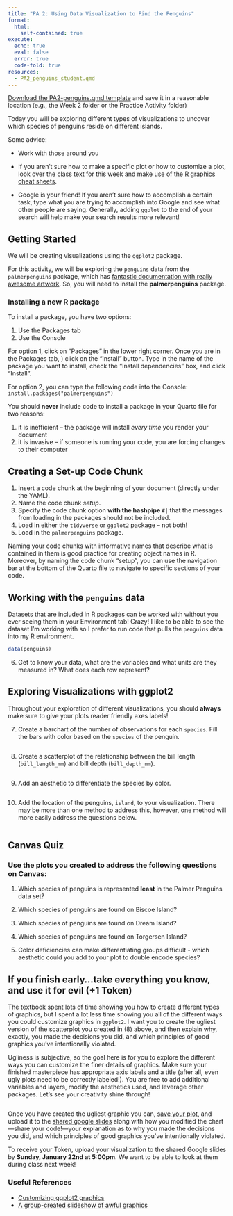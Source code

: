 ```yaml
---
title: "PA 2: Using Data Visualization to Find the Penguins"
format: 
  html: 
    self-contained: true
execute: 
  echo: true
  eval: false
  error: true
  code-fold: true
resources: 
  - PA2_penguins_student.qmd
---
```


<!-- Insert your setup code chunk here. This is just good practice. -->

[Download the PA2-penguins.qmd template](PA2_penguins_student.qmd) and save it
in a reasonable location (e.g., the Week 2 folder or the Practice Activity
folder)

Today you will be exploring different types of visualizations to uncover which
species of penguins reside on different islands.

Some advice:

+ Work with those around you

+ If you aren't sure how to make a specific plot or how to customize a plot,
look over the class text for this week and make use of the [R graphics cheat sheets](https://earobinson95.github.io/stat331-calpoly-text/02-tidy-data-and-basics-of-graphics.html#rgraphics).

+ Google is your friend! If you aren't sure how to accomplish a certain task,
type what you are trying to accomplish into Google and see what other people are
saying. Generally, adding `ggplot` to the end of your search will help make your
search results more relevant!

## Getting Started

We will be creating visualizations using the `ggplot2` package.

For this activity, we will be exploring the `penguins` data from the
`palmerpenguins` package, which has [fantastic documentation with really awesome artwork](https://allisonhorst.github.io/palmerpenguins/). So, you will need to
install the **palmerpenguins** package.

### Installing a new R package

To install a package, you have two options: 

1. Use the Packages tab
2. Use the Console 

For option 1, click on "Packages" in the lower right corner. Once you are in the
Packages tab, ) click on the "Install" button. Type in the name of the package
you want to install, check the "Install dependencies" box, and click "Install". 

For option 2, you can type the following code into the Console: 
`install.packages("palmerpenguins")`

::: {.callout-caution}
You should **never** include code to install a package in your Quarto file for
two reasons:

1. it is inefficient -- the package will install *every time* you render your 
document  
2. it is invasive -- if someone is running your code, you are forcing changes to
their computer
:::

## Creating a Set-up Code Chunk

1.  Insert a code chunk at the beginning of your document (directly under the
YAML).
2.  Name the code chunk *setup*.
3.  Specify the code chunk option **with the hashpipe `#|`** that the messages
from loading in the packages should not be included.
4.  Load in either the `tidyverse` or `ggplot2` package -- not both!
5.  Load in the `palmerpenguins` package.

::: callout-note
Naming your code chunks with informative names that describe what is contained 
in them is good practice for creating object names in R. Moreover, by naming the
code chunk "setup", you can use the navigation bar at the bottom of the Quarto
file to navigate to specific sections of your code. 
:::

## Working with the `penguins` data

Datasets that are included in R packages can be worked with without you ever 
seeing them in your Environment tab! Crazy! I like to be able to see the dataset
I'm working with so I prefer to run code that pulls the `penguins` data into my
R environment.

```r
data(penguins)
```

6. Get to know your data, what are the variables and what units are they
measured in? What does each row represent?


## Exploring Visualizations with ggplot2

::: callout-note
Throughout your exploration of different visualizations, you should **always** 
make sure to give your plots reader friendly axes labels!
:::

7. Create a barchart of the number of observations for each `species`. Fill the
bars with color based on the `species` of the penguin. 

```r

```

8. Create a scatterplot of the relationship between the bill length
(`bill_length_mm`) and bill depth (`bill_depth_mm`).

```r

```

9. Add an aesthetic to differentiate the species by color.

```r

```

10. Add the location of the penguins, `island`, to your visualization. There may
be more than one method to address this, however, one method will more easily
address the questions below.

```r

```

## Canvas Quiz

::: callout-tip
### Use the plots you created to address the following questions on Canvas:

1.  Which species of penguins is represented **least** in the Palmer Penguins data set?

2.  Which species of penguins are found on Biscoe Island?

3.  Which species of penguins are found on Dream Island?

4.  Which species of penguins are found on Torgersen Island?

5.  Color deficiencies can make differentiating groups difficult - which aesthetic could you add to your plot to double encode species?
:::

## If you finish early...take everything you know, and use it for evil (+1 Token)

The textbook spent lots of time showing you how to create different types of graphics, but I spent a lot less time showing you all of the different ways you could customize graphics in `ggplot2`. I want you to create the ugliest version of the scatterplot you created in (8) above, and then explain why, exactly, you made the decisions you did, and which principles of good graphics you’ve intentionally violated.

Ugliness is subjective, so the goal here is for you to explore the different ways you can customize the finer details of graphics. Make sure your finished masterpiece has appropriate axis labels and a title (after all, even ugly plots need to be correctly labeled!). You are free to add additional variables and layers, modify the aesthetics used, and leverage other packages. Let's see your creativity shine through!

```r

```

Once you have created the ugliest graphic you can, [save your plot](https://r4ds.hadley.nz/data-visualize.html#sec-ggsave), and upload it to
the [shared google slides](https://docs.google.com/presentation/d/19u5djgMsPLtxoM-rfAQuLyP89B4nYdW8uBhNAEJQoS8/edit?usp=sharing) along with how you modified the
chart---share your code!---your explanation as to why you made the decisions you
did, and which principles of good graphics you’ve intentionally violated.

To receive your Token, upload your visualization to the shared Google slides by
**Sunday, January 22nd at 5:00pm**. We want to be able to look at them during
class next week!

### Useful References

 + [Customizing ggplot2 graphics](http://r-statistics.co/Complete-Ggplot2-Tutorial-Part2-Customizing-Theme-With-R-Code.html)
 + [A group-created slideshow of awful graphics](https://docs.google.com/presentation/d/1ixRsGI8BWgT2zA5AbB61eMLUbJgObvBCZt-OnZDzvX4/edit#slide=id.p)

